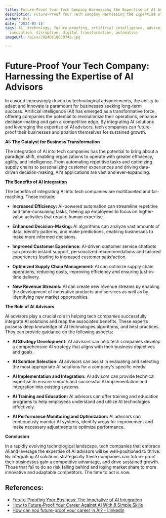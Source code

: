 ```yaml
---
title: Future-Proof Your Tech Company Harnessing the Expertise of AI Advisors
description: Future-Proof Your Tech Company Harnessing the Expertise of AI Advisors
author: Usf
date: '2024-01-15'
tags: AI, technology, future-proofing, artificial intelligence, advisors, tech company,
  innovation, disruption, digital transformation, automation
imageUrl: /pixa/20240118000748.jpg

---
```

# Future-Proof Your Tech Company: Harnessing  the Expertise of AI Advisors

In  a world increasingly driven by technological advancements, the ability to adapt and innovate is  paramount for businesses seeking long-term success. Artificial intelligence  (AI) has emerged as a transformative  force, offering companies the potential to revolutionize  their operations, enhance  decision-making and gain a competitive edge.  By integrating  AI solutions and leveraging the expertise of AI advisors, tech  companies can future-proof their businesses and position themselves for sustained growth.

**AI: The Catalyst for Business Transformation**

The integration of AI into tech companies has the potential to bring about a paradigm shift, enabling  organizations to operate with greater efficiency, agility, and intelligence. From  automating  repetitive tasks  and optimizing supply chains to personalizing customer experiences and driving data-driven decision-making, AI's applications  are vast and ever-expanding.

**The Benefits of AI Integration**

The benefits  of integrating AI into tech companies are multifaceted and far-reaching. These  include:

* **Increased Efficiency:** AI-powered automation  can streamline repetitive and time-consuming tasks, freeing  up employees to  focus on higher-value activities that require human expertise.

* **Enhanced Decision-Making:** AI algorithms can analyze vast amounts of data, identify patterns, and make predictions, enabling businesses to make more informed decisions.

* **Improved Customer Experience:** AI-driven customer  service chatbots can provide instant support, personalized recommendations  and tailored experiences leading to increased customer satisfaction.

* **Optimized Supply Chain Management:** AI can optimize supply chain operations, reducing  costs, improving efficiency and ensuring just-in-time delivery.

*  **New Revenue Streams:** AI can  create new revenue streams by enabling the development of innovative products and services as well  as by identifying new market  opportunities.

**The Role of AI Advisors**

AI advisors play a crucial  role in helping tech companies successfully integrate AI solutions  and reap the associated benefits. These experts possess deep knowledge of AI technologies algorithms, and best practices. They can provide guidance on the following aspects:

* **AI Strategy Development:** AI advisors can help tech companies develop  a  comprehensive AI strategy that  aligns with their business objectives and goals.

*  **AI Solution Selection:** AI advisors can assist in evaluating and selecting  the  most appropriate AI solutions for a company's specific needs.

* **AI Implementation and Integration:**  AI advisors can provide technical expertise to ensure smooth and successful AI implementation and integration into existing systems.

* **AI Training and Education:** AI advisors can offer training and education programs  to help employees understand and utilize AI technologies effectively.

* **AI Performance Monitoring and Optimization:** AI advisors can continuously monitor AI systems, identify areas for improvement and make necessary adjustments to optimize  performance.

**Conclusion**

In a rapidly evolving  technological landscape, tech  companies that embrace AI and leverage the expertise of  AI advisors will be well-positioned to thrive. By integrating AI solutions  strategically these companies can future-proof their businesses gain a competitive advantage, and drive  sustained growth. Those that fail to do so  risk falling behind and losing  market share to more  innovative and adaptable competitors. The  time to act is now.

## References:
- [Future-Proofing Your Business: The Imperative of AI Integration](https://www.linkedin.com/pulse/future-proofing-your-business-imperative-ai-matthew-maginley)
- [How to Future-Proof Your Career Against AI With 8 Simple Skills](https://tech.co/news/how-to-ai-proof-your-career)
- [How can you future-proof your career in AI? - LinkedIn](https://www.linkedin.com/advice/3/how-can-you-future-proof-your-career-ai-byahe)

